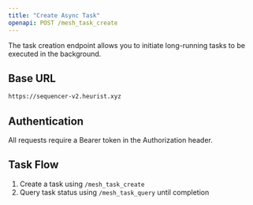 ```yaml
---
title: "Create Async Task"
openapi: POST /mesh_task_create
---
```


The task creation endpoint allows you to initiate long-running tasks to be executed in the background.

## Base URL

```bash
https://sequencer-v2.heurist.xyz
```

## Authentication

All requests require a Bearer token in the Authorization header.

## Task Flow

1. Create a task using `/mesh_task_create`
2. Query task status using `/mesh_task_query` until completion
